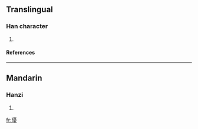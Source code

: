 ==Translingual==
===Han character===
{{Han char|rn=96|rad=玉|as=15|sn=19|four=|canj=一土一月水 (MGMBE)}}
# {{defn|Han|sort=玉15}}
====References====
{{Han ref|kx=0744.310|dkj=21323|hdz=21144.140|uh=74C7|ud=29895}}

----
==Mandarin==
===Hanzi===
{{cmn-hanzi|pin=[[róu]] (rou2)|wg=jou<sup>2</sup>}}
# {{defn|Mandarin}}

[[fr:瓇]]